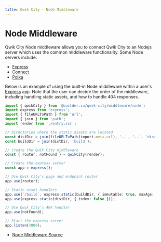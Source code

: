 ```yaml
---
title: Qwik City - Node Middleware
---
```


# Node Middleware

Qwik City Node middleware allows you to connect Qwik City to an Nodejs server which uses the common middleware functionality. Some Node servers include:

- [Express](https://expressjs.com/)
- [Connect](https://www.npmjs.com/package/connect)
- [Polka](https://www.npmjs.com/package/polka)

Below is an example of using the built-in Node middleware within a user's [Express](https://expressjs.com/) app. Note that the user can decide the order of the middleware, including handling static assets, and how to handle 404 responses.

```typescript
import { qwikCity } from '@builder.io/qwik-city/middleware/node';
import express from 'express';
import { fileURLToPath } from 'url';
import { join } from 'path';
import render from './entry.ssr';

// Directories where the static assets are located
const distDir = join(fileURLToPath(import.meta.url), '..', '..', 'dist');
const buildDir = join(distDir, 'build');

// Create the Qwik City middleware
const { router, notFound } = qwikCity(render);

// Create the express server
const app = express();

// Use Qwik City's page and endpoint router
app.use(router);

// Static asset handlers
app.use(`/build`, express.static(buildDir, { immutable: true, maxAge: '1y', index: false }));
app.use(express.static(distDir, { index: false }));

// Use Qwik City's 404 handler
app.use(notFound);

// Start the express server
app.listen(3000);
```

- [Node Middleware Source](https://github.com/BuilderIO/qwik/tree/main/packages/qwik-city/middleware/node/index.ts)
